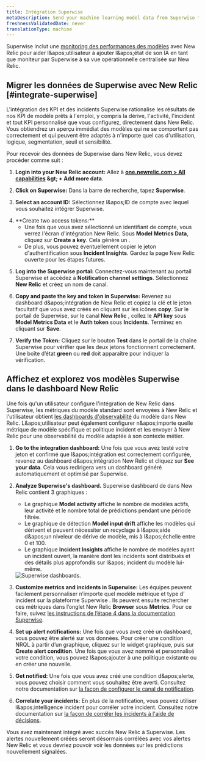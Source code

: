 ```yaml
---
title: Intégration Superwise
metaDescription: Send your machine learning model data from Superwise to New Relic to understand your model's performance.
freshnessValidatedDate: never
translationType: machine
---
```


Superwise inclut une [monitoring des performances des modèles](/docs/alerts-applied-intelligence/mlops/get-started/intro-mlops/) avec New Relic pour aider l&amp;apos;utilisateur à ajouter l&amp;apos;état de son IA en tant que moniteur par Superwise à sa vue opérationnelle centralisée sur New Relic.

## Migrer les données de Superwise avec New Relic [#integrate-superwise]

L'intégration des KPI et des incidents Superwise rationalise les résultats de nos KPI de modèle prêts à l'emploi, y compris la dérive, l'activité, l'incident et tout KPI personnalisé que vous configurez, directement dans New Relic. Vous obtiendrez un aperçu immédiat des modèles qui ne se comportent pas correctement et qui peuvent être adaptés à n'importe quel cas d'utilisation, logique, segmentation, seuil et sensibilité.

Pour recevoir des données de Superwise dans New Relic, vous devez procéder comme suit :

1. <DNT>**Login into your New Relic account:**</DNT> Allez à <DNT>**[one.newrelic.com &gt; All capabilities](https://one.newrelic.com/all-capabilities) &amp;gt; + Add more data**</DNT>.

2. <DNT>**Click on Superwise:**</DNT> Dans la barre de recherche, tapez <DNT>**Superwise**</DNT>.

3. <DNT>**Select an account ID:**</DNT> Sélectionnez l&amp;apos;ID de compte avec lequel vous souhaitez intégrer Superwise.

4. <DNT>
     **Create two access tokens:**
   </DNT>

   * Une fois que vous avez sélectionné un identifiant de compte, vous verrez l'écran d'intégration New Relic. Sous <DNT>**Model Metrics Data**</DNT>, cliquez sur <DNT>**Create a key**</DNT>. Cela génère un <InlinePopover type="licenseKey" />.
   * De plus, vous pouvez éventuellement copier le jeton d'authentification sous <DNT>**Incident Insights**</DNT>. Gardez la page New Relic ouverte pour les étapes futures.

5. <DNT>**Log into the Superwise portal:**</DNT> Connectez-vous maintenant au portail Superwise et accédez à <DNT>**Notification channel settings**</DNT>. Sélectionnez <DNT>**New Relic**</DNT> et créez un nom de canal.

6. <DNT>**Copy and paste the key and token in Superwise:**</DNT> Revenez au dashboard d&amp;apos;intégration de New Relic et copiez la clé et le jeton facultatif que vous avez créés en cliquant sur les icônes <DNT>**copy**</DNT>. Sur le portail de Superwise, sur le canal <DNT>**New Relic**</DNT> , collez le <DNT>**API key**</DNT> sous <DNT>**Model Metrics Data**</DNT> et le <DNT>**Auth token**</DNT> sous <DNT>**Incidents**</DNT>. Terminez en cliquant sur <DNT>**Save**</DNT>.

7. <DNT>**Verify the Token:**</DNT> Cliquez sur le bouton <DNT>**Test**</DNT> dans le portail de la chaîne Superwise pour vérifier que les deux jetons fonctionnent correctement. Une boîte d’état <DNT>**green**</DNT> ou <DNT>**red**</DNT> doit apparaître pour indiquer la vérification.

<InstallFeedback />

## Affichez et explorez vos modèles Superwise dans le dashboard New Relic

Une fois qu'un utilisateur configure l'intégration de New Relic dans Superwise, les métriques du modèle standard sont envoyées à New Relic et l'utilisateur obtient [les dashboards d'observabilité](/docs/query-your-data/explore-query-data/dashboards/introduction-dashboards/) du modèle dans New Relic. L&amp;apos;utilisateur peut également configurer n&amp;apos;importe quelle métrique de modèle spécifique et politique incident et les envoyer à New Relic pour une observabilité du modèle adaptée à son contexte métier.

1. <DNT>**Go to the integration dashboard:**</DNT> Une fois que vous avez testé votre jeton et confirmé que l&amp;apos;intégration est correctement configurée, revenez au dashboard d&amp;apos;intégration New Relic et cliquez sur <DNT>**See your data**</DNT>. Cela vous redirigera vers un dashboard généré automatiquement et optimisé par Superwise.

2. <DNT>**Analyze Superwise's dashboard.**</DNT> Superwise dashboard de dans New Relic contient 3 graphiques :

   * Le graphique <DNT>**Model activity**</DNT> affiche le nombre de modèles actifs, leur activité et le nombre total de prédictions pendant une période filtrée.
   * Le graphique de détection <DNT>**Model input drift**</DNT> affiche les modèles qui dérivent et peuvent nécessiter un recyclage à l&amp;apos;aide d&amp;apos;un niveleur de dérive de modèle, mis à l&amp;apos;échelle entre 0 et 100.
   * Le graphique <DNT>**Incident Insights**</DNT> affiche le nombre de modèles ayant un incident ouvert, la manière dont les incidents sont distribués et des détails plus approfondis sur l&amp;apos; incident du modèle lui-même.

   <img title="Superwise's dashboards" alt="Superwise dashboards." src="/images/model-performance-monitoring_screenshot-crop_superwise-dashboard.webp" />

3. <DNT>**Customize metrics and incidents in Superwise:**</DNT> Les équipes peuvent facilement personnaliser n’importe quel modèle métrique et type d’ incident sur la plateforme Superwise . Ils peuvent ensuite rechercher ces métriques dans l’onglet New Relic <DNT>**Browser**</DNT> sous <DNT>**Metrics**</DNT>. Pour ce faire, suivez [les instructions de l’étape 4 dans la documentation Superwise](https://docs.superwise.ai/docs/new-relic#4-customize-metrics-and-incidents-you-would-like-to-send).

4. <DNT>**Set up alert notifications:**</DNT> Une fois que vous avez créé un dashboard, vous pouvez être alerté sur vos données. Pour créer une condition NRQL <InlinePopover type="alerts" />à partir d’un graphique, cliquez sur le widget graphique, puis sur <DNT>**Create alert condition**</DNT>. Une fois que vous avez nommé et personnalisé votre condition, vous pouvez l&amp;apos;ajouter à une politique existante ou en créer une nouvelle.

5. <DNT>**Get notified:**</DNT> Une fois que vous avez créé une condition d&amp;apos;alerte, vous pouvez choisir comment vous souhaitez être averti. Consultez notre documentation sur [la façon de configurer le canal de notification](/docs/alerts-applied-intelligence/new-relic-alerts/alert-notifications/notification-channels-control-where-send-alerts/).

6. <DNT>**Correlate your incidents:**</DNT> En plus de la notification, vous pouvez utiliser l&amp;apos;intelligence incident pour corréler votre incident. Consultez notre documentation sur [la façon de corréler les incidents à l'aide de décisions](/docs/alerts-applied-intelligence/applied-intelligence/incident-intelligence/change-applied-intelligence-correlation-logic-decisions/).

Vous avez maintenant intégré avec succès New Relic à Superwise. Les alertes nouvellement créées seront désormais corrélées avec vos alertes New Relic et vous devriez pouvoir voir les données sur les prédictions nouvellement signalées.